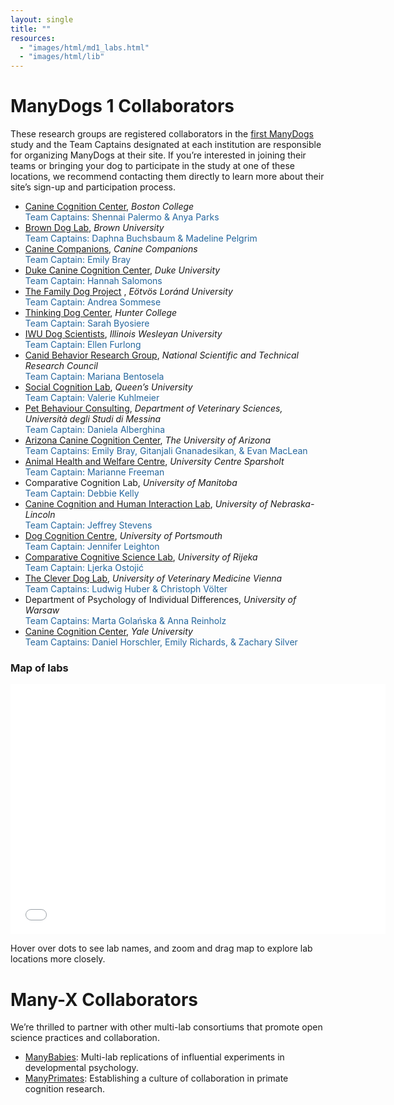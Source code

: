 ```yaml
---
layout: single
title: ""
resources: 
  - "images/html/md1_labs.html"
  - "images/html/lib"
---
```


# ManyDogs 1 Collaborators <br>
These research groups are registered collaborators in the [first ManyDogs](manydogs1) study and the Team Captains designated at each institution are responsible for organizing ManyDogs at their site. If you're interested in joining their teams or bringing your dog to participate in the study at one of these locations, we recommend contacting them directly to learn more about their site's sign-up and participation process.

* [Canine Cognition Center](https://sites.bc.edu/doglab/), _Boston College_ <br>
	<span style="color:#25679E;">Team Captains: Shennai Palermo & Anya Parks</span>
* [Brown Dog Lab](https://sites.brown.edu/browndoglab/), _Brown University_ <br>
	<span style="color:#25679E;">Team Captains: Daphna Buchsbaum & Madeline Pelgrim</span>
* [Canine Companions](https://canine.org/), _Canine Companions_ <br>
	<span style="color:#25679E;">Team Captain: Emily Bray</span>
* [Duke Canine Cognition Center](https://evolutionaryanthropology.duke.edu/research/dogs), _Duke University_ <br>
	<span style="color:#25679E;">Team Captain: Hannah Salomons</span>
* [The Family Dog Project](https://familydogproject.elte.hu/)	, _Eötvös Loránd University_ <br>
  <span style="color:#25679E;">Team Captain: Andrea Sommese</span>
* [Thinking Dog Center](https://sites.google.com/view/huntertdc/home), _Hunter College_ <br>
	<span style="color:#25679E;">Team Captain: Sarah Byosiere</span>
* [IWU Dog Scientists](https://www.iwudogscientists.com/), _Illinois Wesleyan University_ <br>
	<span style="color:#25679E;">Team Captain: Ellen Furlong</span>
* [Canid Behavior Research Group](https://www.canids.com.ar/), _National Scientific and Technical Research Council_ <br>
	<span style="color:#25679E;">Team Captain: Mariana Bentosela</span>
* [Social Cognition Lab](https://www.socialcognitionlab.com/), _Queen's University_<br>
	<span style="color:#25679E;">Team Captain: Valerie Kuhlmeier</span>
* [Pet Behaviour Consulting](https://www.unime.it/it/dipartimenti/vet), _Department of Veterinary Sciences, Università degli Studi di Messina_<br> 
	<span style="color:#25679E;">Team Captain: Daniela Alberghina</span>
* [Arizona Canine Cognition Center](https://dogs.arizona.edu/), _The University of Arizona_ <br>
	<span style="color:#25679E;">Team Captains: Emily Bray, Gitanjali Gnanadesikan, & Evan MacLean</span>
* [Animal Health and Welfare Centre](https://www.sparsholt.ac.uk/ucs-animal-zoo-management-facilities/), _University Centre Sparsholt_ <br>
	<span style="color:#25679E;">Team Captain: Marianne Freeman</span>
* Comparative Cognition Lab, _University of Manitoba_<br>
	<span style="color:#25679E;">Team Captain: Debbie Kelly</span>
* [Canine Cognition and Human Interaction Lab](https://dogcog.unl.edu), _University of Nebraska-Lincoln_ <br>
	<span style="color:#25679E;">Team Captain: Jeffrey Stevens</span>
* [Dog Cognition Centre](https://www.port.ac.uk/research/research-centres-and-groups/dog-cognition-centre), _University of Portsmouth_ <br>
	<span style="color:#25679E;">Team Captain: Jennifer Leighton</span>
* [Comparative Cognitive Science Lab](http://www.ccsl.uniri.hr/), _University of Rijeka_ <br>
	<span style="color:#25679E;">Team Captain: Ljerka Ostojić</span>
* [The Clever Dog Lab](https://www.vetmeduni.ac.at/cleverdoglab), _University of Veterinary Medicine Vienna_ <br>
	<span style="color:#25679E;">Team Captains: Ludwig Huber & Christoph Völter</span>
* Department of Psychology of Individual Differences, _University of Warsaw_ <br>
	<span style="color:#25679E;">Team Captains: Marta Golańska & Anna Reinholz</span>
* [Canine Cognition Center](https://doglab.yale.edu/), _Yale University_ <br>
	<span style="color:#25679E;">Team Captains: Daniel Horschler, Emily Richards, & Zachary Silver</span>

### Map of labs
<iframe height="400" width="600" src="images/html/md1_labs.html" title="Interactive map of labs" alt="Map of world with dots representing the location of each ManyDogs lab." style="border:none;"  data-external="1"></iframe>
Hover over dots to see lab names, and zoom and drag map to explore lab locations more closely.

# Many-X Collaborators
We're thrilled to partner with other multi-lab consortiums that promote open science practices and collaboration.

* [ManyBabies](https://manybabies.github.io/): Multi-lab replications of influential experiments in developmental psychology.
* [ManyPrimates](https://manyprimates.github.io): Establishing a culture of collaboration in primate cognition research.

